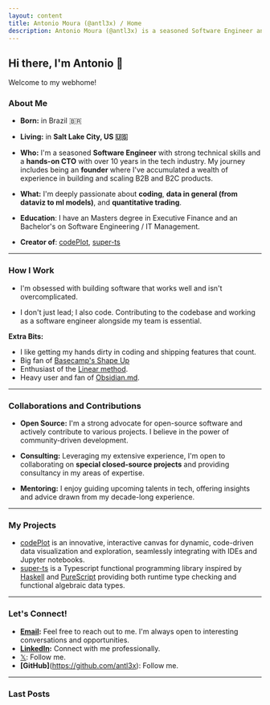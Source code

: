 ```yaml
---
layout: content
title: Antonio Moura (@antl3x) / Home
description: Antonio Moura (@antl3x) is a seasoned Software Engineer and hands-on CTO with over 10 years in the tech industry. His journey includes being an founder where he's accumulated a wealth of experience in building and scaling B2B and B2C products.
---
```

## Hi there, I'm Antonio 👋

Welcome to my webhome!

### About Me

- **Born:** in Brazil 🇧🇷

- **Living:** in **Salt Lake City, US 🇺🇸**

- **Who:** I'm a seasoned **Software Engineer** with strong technical skills  and a **hands-on CTO** with over 10 years in the tech industry. My journey includes being an **founder** where I've accumulated a wealth of experience in building and scaling B2B and B2C products.

- **What:** I'm deeply passionate about **coding**, **data in general (from dataviz to ml models)**, and **quantitative trading**.

- **Education**: I have an Masters degree in Executive Finance and an Bachelor's on Software Engineering / IT Management.

- **Creator of**: [codePlot](https://github.com/codePlot-co/codePlot), [super-ts](https://github.com/antl3x/super-ts) 

---

### How I Work
- I'm obsessed with building software that works well and isn't overcomplicated.

- I don't just lead; I also code. Contributing to the codebase and working as a software engineer alongside my team is essential.

**Extra Bits:**
- I like getting my hands dirty in coding and shipping features that count.
- Big fan of [Basecamp's Shape Up](https://basecamp.com/shapeup)
- Enthusiast of the [Linear method](https://linear.app/method).
- Heavy user and fan of [Obsidian.md](https://obsidian.md).

---

### Collaborations and Contributions
- **Open Source:** I'm a strong advocate for open-source software and actively contribute to various projects. I believe in the power of community-driven development.

- **Consulting:** Leveraging my extensive experience, I'm open to collaborating on **special closed-source projects** and providing consultancy in my areas of expertise.

- **Mentoring:** I enjoy guiding upcoming talents in tech, offering insights and advice drawn from my decade-long experience.

---

### My Projects

- [codePlot](https://github.com/codePlot-co/codePlot) is an innovative, interactive canvas for dynamic, code-driven data visualization and exploration, seamlessly integrating with IDEs and Jupyter notebooks.
- [super-ts](https://github.com/antl3x/super-ts) is a Typescript functional programming library inspired by [Haskell](https://www.haskell.org/) and [PureScript](http://www.purescript.org/) providing both runtime type checking and functional algebraic data types.

---

### Let's Connect!
- **[Email](mailto:antonio@antl3x.co):** Feel free to reach out to me. I'm always open to interesting conversations and opportunities.
- **[LinkedIn](https://linkedin.com/in/antl3x):** Connect with me professionally.
- [𝕏](https://x.com/antl3x): Follow me.
- **[GitHub]**(https://github.com/antl3x): Follow me.

---

### Last Posts

<PostsList />